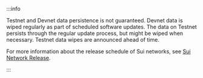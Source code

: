 :::info 

Testnet and Devnet data persistence is not guaranteed. Devnet data is wiped regularly as part of scheduled software updates. The data on Testnet persists through the regular update process, but might be wiped when necessary. Testnet data wipes are announced ahead of time.

For more information about the release schedule of Sui networks, see [Sui Network Release](https://sui.io/networkinfo/).

:::
